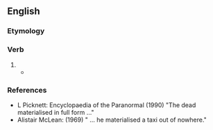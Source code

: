 {{also|matérialise|matérialisé}}

==English==

===Etymology===
{{suffix|en|material|ise}}

===Verb===
{{en-verb}}

# {{standard spelling of|en|from=non-Oxford British spelling|materialize}}
#* {{quote-journal|en|date=2020 January 2|author=Conrad Landin|title=Strife and strikes in post-war Britain|journal=Rail|page=51|text=J H Thomas, the union's general secretary, argued in a letter to union reps on September 23 <small>[1919]</small> that "the long-made promise of a better world for railwaymen which was made at the time of the nation's crisis, and accepted by the railwaymen as an offer that would ultimately bear fruit, has not '''materialised'''".}}

===References===
* L Picknett: Encyclopaedia of the Paranormal (1990) "The dead materialised in full form ..."
* Alistair McLean: (1969) " ... he materialised a taxi out of nowhere."